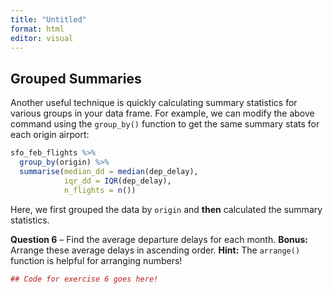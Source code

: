 ```yaml
---
title: "Untitled"
format: html
editor: visual
---
```



## Grouped Summaries 

Another useful technique is quickly calculating summary statistics for various
groups in your data frame. For example, we can modify the above command using
the `group_by()` function to get the same summary stats for each origin airport:

```r
sfo_feb_flights %>%
  group_by(origin) %>%
  summarise(median_dd = median(dep_delay), 
            iqr_dd = IQR(dep_delay), 
            n_flights = n())
```

Here, we first grouped the data by `origin` and __then__ calculated the summary
statistics.


**Question 6** -- Find the average departure delays for each month. 
**Bonus:** Arrange these average delays in ascending order. 
**Hint:** The `arrange()` function is helpful for arranging numbers!

```r
## Code for exercise 6 goes here! 


```
